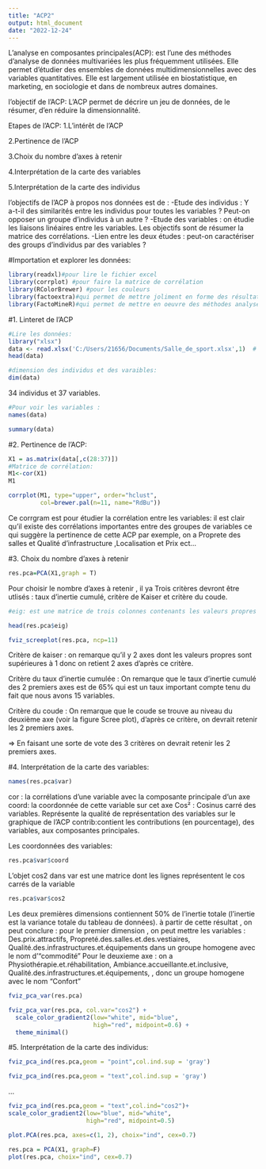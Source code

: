 ```yaml
---
title: "ACP2"
output: html_document
date: "2022-12-24"
---
```


L'analyse en composantes principales(ACP): est l'une des méthodes d'analyse de données multivariées les plus fréquemment utilisées. Elle permet d'étudier des ensembles de données multidimensionnelles avec des variables quantitatives. Elle est largement utilisée en biostatistique, en marketing, en sociologie et dans de nombreux autres domaines.

l'objectif de l'ACP:
L’ACP permet de décrire un jeu de données, de le résumer, d’en réduire la dimensionnalité.

Etapes de l'ACP:
1.L'intérêt de l'ACP

2.Pertinence de l'ACP

3.Choix du nombre d’axes à retenir

4.Interprétation de la carte des variables

5.Interprétation de la carte des individus

l'objectifs de l'ACP à propos nos données est de :
-Etude des individus : Y a-t-il des similarités entre les individus pour toutes les variables ? Peut-on opposer un groupe d’individus à un autre ?
-Etude des variables : on étudie les liaisons linéaires entre les variables. Les objectifs sont de résumer la matrice des corrélations.
-Lien entre les deux études : peut-on caractériser des groups d’individus par des variables ?

#Importation et explorer les données:

```r
library(readxl)#pour lire le fichier excel
library(corrplot) #pour faire la matrice de corrélation
library(RColorBrewer) #pour les couleurs
library(factoextra)#qui permet de mettre joliment en forme des résultats d'ACP
library(FactoMineR)#qui permet de mettre en oeuvre des méthodes analyses de données
```

#1. Linteret de l'ACP
```r
#Lire les données:
library("xlsx")
data <- read.xlsx('C:/Users/21656/Documents/Salle_de_sport.xlsx',1)  # read the data contains in Sheet1
head(data)
```

```r
#dimension des individus et des varaibles:
dim(data)
```
34 individus et 37 variables.



```r
#Pour voir les variables :
names(data)
```
```r
summary(data)

```
#2. Pertinence de l'ACP:


```r
X1 = as.matrix(data[,c(28:37)])
#Matrice de corrélation:
M1<-cor(X1)
M1

corrplot(M1, type="upper", order="hclust", 
         col=brewer.pal(n=11, name="RdBu"))

```
Ce corrgram est pour étudier la corrélation entre les variables:
il est clair qu’il existe des corrélations importantes entre des groupes de variables ce qui suggère la pertinence de cette ACP par exemple, on a Proprete des salles et Qualité d'infrastructure ,Localisation et Prix ect...


#3. Choix du nombre d’axes à retenir

```r
res.pca=PCA(X1,graph = T)
```

Pour choisir le nombre d'axes à retenir , il ya Trois critères devront être utlisés : taux d’inertie cumulé, critère de Kaiser et critère du coude.


```r
#eig: est une matrice de trois colonnes contenants les valeurs propres de l’ACP(eigenvalue), la proportion de variance de chaque composante(percentage of variance) et les variance cumulées par les composantes principales(cumulative percentage of variance.

head(res.pca$eig)
```


```r
fviz_screeplot(res.pca, ncp=11)
```

Critère de kaiser : on remarque qu’il y 2 axes dont les valeurs propres sont supérieures à 1 donc on retient 2 axes d’après ce critère.

Critère du taux d’inertie cumulée : On remarque que le taux d’inertie cumulé des 2 premiers axes est de 65% qui est un taux important compte tenu du fait que nous avons 15 variables.

Critère du coude : On remarque que le coude se trouve au niveau du deuxième axe (voir la figure Scree plot), d’après ce critère, on devrait retenir les 2 premiers axes.

=> En faisant une sorte de vote des 3 critères on devrait retenir les 2 premiers axes.


#4. Interprétation de la carte des variables:

```r
names(res.pca$var)
```
cor :  la corrélations d’une variable avec la composante principale d’un axe
coord: la coordonnée de cette variable sur cet axe
Cos² : Cosinus carré des variables. Représente la qualité de représentation des variables sur le graphique de l'ACP
contrib:contient les contributions (en pourcentage), des variables, aux composantes principales.

Les coordonnées des variables:
```r
res.pca$var$coord
```
L’objet cos2 dans var est une matrice dont les lignes représentent le cos carrés de la variable
```r
res.pca$var$cos2
```

Les deux premières dimensions contiennent 50% de l’inertie totale (l’inertie est la variance totale du tableau de données).
à partir de cette résultat , on peut conclure :
pour le premier dimension , on peut mettre les variables : Des.prix.attractifs, Propreté.des.salles.et.des.vestiaires, Qualité.des.infrastructures.et.équipements dans un groupe homogene avec le nom d'"commodité"
Pour le deuxieme axe : on a Physiothérapie.et.réhabilitation, Ambiance.accueillante.et.inclusive, Qualité.des.infrastructures.et.équipements,  , donc un groupe homogene avec le nom "Confort"


```r
fviz_pca_var(res.pca)
```
```r

fviz_pca_var(res.pca, col.var="cos2") +
  scale_color_gradient2(low="white", mid="blue", 
                        high="red", midpoint=0.6) + 
  theme_minimal()
```

#5. Interprétation de la carte des individus:
```r
fviz_pca_ind(res.pca,geom = "point",col.ind.sup = 'gray')
```
```r
fviz_pca_ind(res.pca,geom = "text",col.ind.sup = 'gray')
```

...

```r
fviz_pca_ind(res.pca,geom = "text",col.ind="cos2")+
scale_color_gradient2(low="blue", mid="white", 
                      high="red", midpoint=0.5)
```

```r
plot.PCA(res.pca, axes=c(1, 2), choix="ind", cex=0.7)
```

```r
res.pca = PCA(X1, graph=F)
plot(res.pca, choix="ind", cex=0.7)
```

















